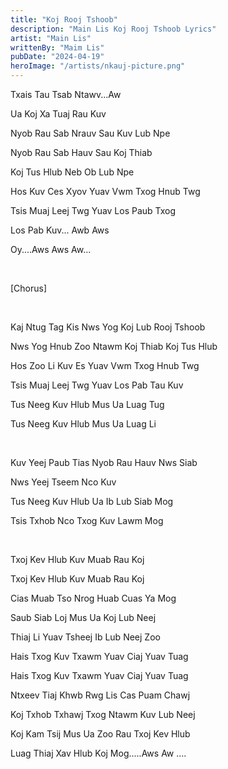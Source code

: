 ```yaml
---
title: "Koj Rooj Tshoob"
description: "Main Lis Koj Rooj Tshoob Lyrics"
artist: "Main Lis"
writtenBy: "Maim Lis"
pubDate: "2024-04-19"
heroImage: "/artists/nkauj-picture.png"
---
```


Txais Tau Tsab Ntawv...Aw

Ua Koj Xa Tuaj Rau Kuv

Nyob Rau Sab Nrauv Sau Kuv Lub Npe

Nyob Rau Sab Hauv Sau Koj Thiab

Koj Tus Hlub Neb Ob Lub Npe

Hos Kuv Ces Xyov Yuav Vwm Txog Hnub Twg

Tsis Muaj Leej Twg Yuav Los Paub Txog

Los Pab Kuv... Awb Aws

Oy....Aws Aws Aw...

<br />

[Chorus]

<br />

Kaj Ntug Tag Kis Nws Yog Koj Lub Rooj Tshoob

Nws Yog Hnub Zoo Ntawm Koj Thiab Koj Tus Hlub

Hos Zoo Li Kuv Es Yuav Vwm Txog Hnub Twg

Tsis Muaj Leej Twg Yuav Los Pab Tau Kuv

Tus Neeg Kuv Hlub Mus Ua Luag Tug

Tus Neeg Kuv Hlub Mus Ua Luag Li

<br />

Kuv Yeej Paub Tias Nyob Rau Hauv Nws Siab

Nws Yeej Tseem Nco Kuv

Tus Neeg Kuv Hlub Ua Ib Lub Siab Mog

Tsis Txhob Nco Txog Kuv Lawm Mog

<br />

Txoj Kev Hlub Kuv Muab Rau Koj

Txoj Kev Hlub Kuv Muab Rau Koj

Cias Muab Tso Nrog Huab Cuas Ya Mog

Saub Siab Loj Mus Ua Koj Lub Neej

Thiaj Li Yuav Tsheej Ib Lub Neej Zoo

Hais Txog Kuv Txawm Yuav Ciaj Yuav Tuag

Hais Txog Kuv Txawm Yuav Ciaj Yuav Tuag

Ntxeev Tiaj Khwb Rwg Lis Cas Puam Chawj

Koj Txhob Txhawj Txog Ntawm Kuv Lub Neej

Koj Kam Tsij Mus Ua Zoo Rau Txoj Kev Hlub

Luag Thiaj Xav Hlub Koj Mog.....Aws Aw ....
